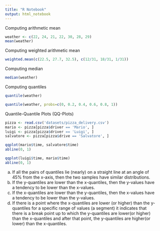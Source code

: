 ```yaml
---
title: "R Notebook"
output: html_notebook
---
```


Computing arithmetic mean
```r
weather <- c(22, 24, 21, 22, 30, 28, 29)
mean(weather)
```


Computing weighted arithmetic mean
```r
weighted.mean(c(22.5, 27.7, 32.5), c(12/31, 18/31, 1/31))
```

Computing median
```r
median(weather)
```

Computing quantiles
```r
quantile(weather)
```

```r
quantile(weather, probs=c(0, 0.2, 0.4, 0.6, 0.8, 1))
```


Quantile-Quantile Plots (QQ-Plots)
```r
pizza <- read.csv('datasets/pizza_delivery.csv')
mario <- pizza[pizza$driver == 'Mario', ]
luigi <- pizza[pizza$driver == 'Luigi', ]
salvatore <- pizza[pizza$drive == 'Salvatore', ]
```

```r
qqplot(mario$time, salvatore$time)
abline(0, 1)
```

```r
qqplot(luigi$time, mario$time)
abline(0, 1)
```



(a) If all the pairs of quantiles lie (nearly) on a straight line at an angle of 45% from the x-axis, then the two samples have similar distributions.
(b) If the y-quantiles are lower than the x-quantiles, then the y-values have a tendency to be lower than the x-values.
(c) If the x-quantiles are lower than the y-quantiles, then the x-values have a tendency to be lower than the y-values.
(d) If there is a point where the x-quantiles are lower (or higher) than the y-quantiles for a specific range of values (a segment) it indicates that there is a break point up to which the y-quantiles are lower(or higher) than the x-quantiles and after that point, the y-quantiles are higher(or lower) than the x-quantiles.
